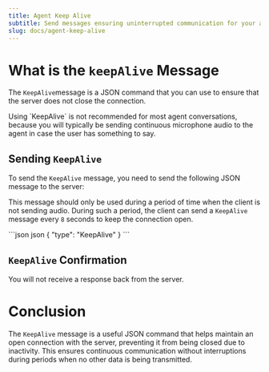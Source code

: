 ```yaml
---
title: Agent Keep Alive
subtitle: Send messages ensuring uninterrupted communication for your agent.
slug: docs/agent-keep-alive
---
```



<Markdown src="../snippets/voice-agent.mdx" />

# What is the `keepAlive` Message

The `KeepAlive`message is a JSON command that you can use to ensure that the server does not close the connection.

<Info>
  Using `KeepAlive` is not recommended for most agent conversations, because you will typically be sending continuous microphone audio to the agent in case the user has something to say.
</Info>

## Sending `KeepAlive`

To send the `KeepAlive` message, you need to send the following JSON message to the server:

This message should only be used during a period of time when the client is not sending audio. During such a period, the client can send a `KeepAlive` message every `8` seconds to keep the connection open.

<CodeGroup>
  ```json json
  {
    "type": "KeepAlive" 
  }
  ```
</CodeGroup>

## `KeepAlive` Confirmation

You will not receive a response back from the server.

# Conclusion

The `KeepAlive` message is a useful JSON command that helps maintain an open connection with the server, preventing it from being closed due to inactivity. This ensures continuous communication without interruptions during periods when no other data is being transmitted.
